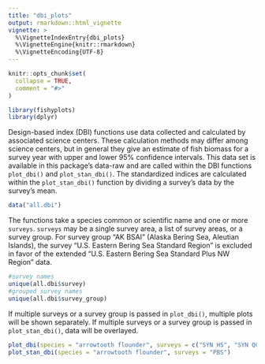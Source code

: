 ```yaml
---
title: "dbi_plots"
output: rmarkdown::html_vignette
vignette: >
  %\VignetteIndexEntry{dbi_plots}
  %\VignetteEngine{knitr::rmarkdown}
  %\VignetteEncoding{UTF-8}
---
```


```r
knitr::opts_chunk$set(
  collapse = TRUE,
  comment = "#>"
)
```

```r
library(fishyplots)
library(dplyr)
```

 Design-based index (DBI) functions use data collected and calculated by associated science centers. These calculation methods may differ among science centers, but in general they give an estimate of fish biomass for a survey year with upper and lower 95% confidence intervals.
 This data set is available in this package's data-raw and are called within the DBI functions `plot_dbi()` and `plot_stan_dbi()`. The standardized indices are calculated within the `plot_stan_dbi()` function by dividing a survey's data by the survey's mean. 
```r
data("all.dbi")
```
 
 
The functions take a species common or scientific name and one or more `surveys`. `surveys` may be a single survey area, a list of survey areas, or a survey group. 
For survey group "AK BSAI" (Alaska Bering Sea, Aleutian Islands), the survey "U.S. Eastern Bering Sea Standard Region" is excluded in favor of the extended "U.S. Eastern Bering Sea Standard Plus NW Region" data.

```r
#survey names
unique(all.dbi$survey)
#grouped survey names
unique(all.dbi$survey_group)
```
If multiple surveys or a survey group is passed in `plot_dbi()`, multiple plots will be shown separately. If multiple surveys or a survey group is passed in `plot_stan_dbi()`, data will be overlayed. 
```r
plot_dbi(species = "arrowtooth flounder", surveys = c("SYN HS", "SYN QCS", "SYN WCHG"))
plot_stan_dbi(species = "arrowtooth flounder", surveys = "PBS")
```

